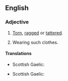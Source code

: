 ==English==
===Adjective===
{{en-adj|raggedier|raggediest}}
#{{context|of clothing|lang=en}} [[torn|Torn]], [[ragged]] or [[tattered]].
#{{context|of a person|lang=en}} Wearing such clothes.

====Translations====
{{trans-top|of ragged clothing}}
{{trans-mid}}
* Scottish Gaelic: {{t-|gd|piullach}}
{{trans-bottom}}

{{trans-top|of a person wearing ragged clothes}}
{{trans-mid}}
* Scottish Gaelic: {{t-|gd|piullach}}
{{trans-bottom}}